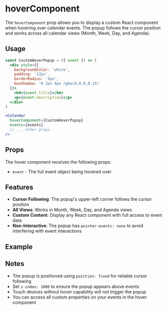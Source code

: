 
<Meta title="props/hoverComponent" />

# hoverComponent

The `hoverComponent` prop allows you to display a custom React component when hovering over calendar events. The popup follows the cursor position and works across all calendar views (Month, Week, Day, and Agenda).

## Usage

```jsx
const CustomHoverPopup = ({ event }) => (
  <div style={{
    backgroundColor: 'white',
    padding: '12px',
    borderRadius: '4px',
    boxShadow: '0 2px 8px rgba(0,0,0,0.15)'
  }}>
    <h4>{event.title}</h4>
    <p>{event.description}</p>
  </div>
)

<Calendar
  hoverComponent={CustomHoverPopup}
  events={events}
  // ... other props
/>
```

## Props

The hover component receives the following props:

- `event` - The full event object being hovered over

## Features

- **Cursor Following**: The popup's upper-left corner follows the cursor position
- **All Views**: Works in Month, Week, Day, and Agenda views
- **Custom Content**: Display any React component with full access to event data
- **Non-Interactive**: The popup has `pointer-events: none` to avoid interfering with event interactions

## Example

<Canvas>
  <Story id="props--hover-component" />
</Canvas>

## Notes

- The popup is positioned using `position: fixed` for reliable cursor following
- Set `z-index: 1000` to ensure the popup appears above events
- Touch devices without hover capability will not trigger the popup
- You can access all custom properties on your events in the hover component
